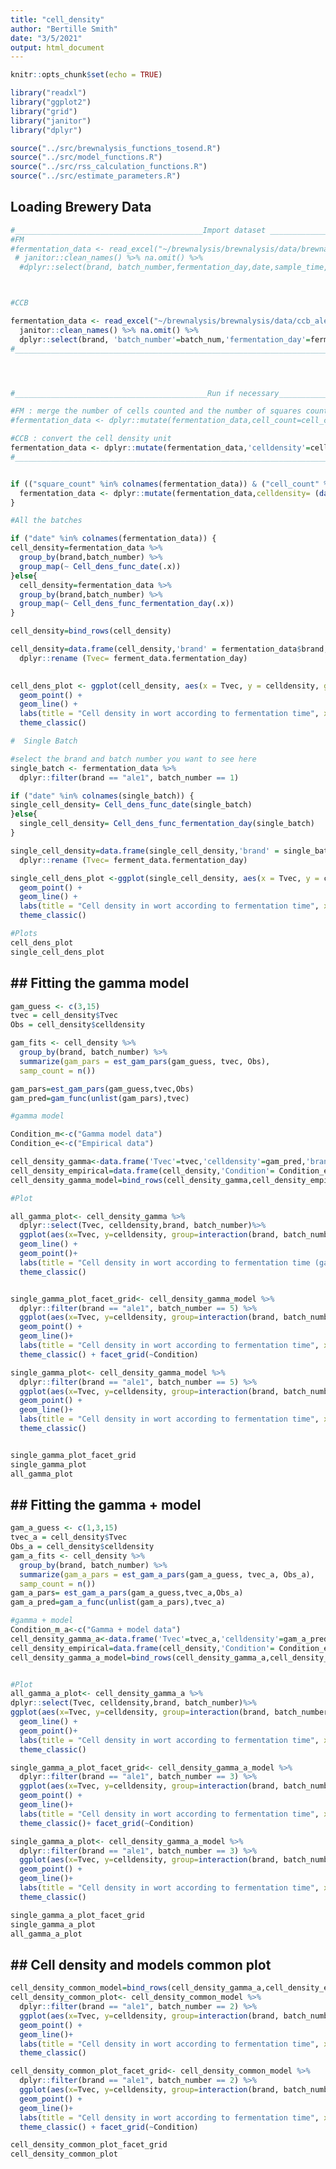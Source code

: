 ```yaml
---
title: "cell_density"
author: "Bertille Smith"
date: "3/5/2021"
output: html_document
---
```


```r
knitr::opts_chunk$set(echo = TRUE)

library("readxl")
library("ggplot2")
library("grid")
library("janitor")
library("dplyr")

source("../src/brewnalysis_functions_tosend.R")
source("../src/model_functions.R")
source("../src/rss_calculation_functions.R")
source("../src/estimate_parameters.R")

```
## Loading Brewery Data

```r
#__________________________________________Import dataset ____________________________________________
#FM
#fermentation_data <- read_excel("~/brewnalysis/brewnalysis/data/brewnalysis_test_data.xlsx") %>%
 # janitor::clean_names() %>% na.omit() %>%
  #dplyr::select(brand, batch_number,fermentation_day,date,sample_time,dilution_factor,cell_count_1_live_cells,cell_count_2_live_cells,cell_count_1_squares_counted,cell_count_2_squares_counted) 



#CCB

fermentation_data <- read_excel("~/brewnalysis/brewnalysis/data/ccb_ale1_tidy_fermdata.xlsx") %>%
  janitor::clean_names() %>% na.omit() %>%
  dplyr::select(brand, 'batch_number'=batch_num,'fermentation_day'=ferm_day,sample_time,cell_count) 
#______________________________________________________________________________________________________




#___________________________________________Run if necessary__________________________________________

#FM : merge the number of cells counted and the number of squares counted into 1 value
#fermentation_data <- dplyr::mutate(fermentation_data,cell_count=cell_count_1_live_cells+cell_count_2_live_cells, square_count=cell_count_1_squares_counted+cell_count_2_squares_counted)

#CCB : convert the cell density unit
fermentation_data <- dplyr::mutate(fermentation_data,'celldensity'=cell_count*10^6)
#______________________________________________________________________________________________________


if (("square_count" %in% colnames(fermentation_data)) & ("cell_count" %in% colnames(fermentation_data)) & ("dilution_factor" %in% colnames(fermentation_data))) {
  fermentation_data <- dplyr::mutate(fermentation_data,celldensity= (data_homog(fermentation_data))) 
} 
```


```r

#All the batches

if ("date" %in% colnames(fermentation_data)) {
cell_density=fermentation_data %>% 
  group_by(brand,batch_number) %>% 
  group_map(~ Cell_dens_func_date(.x))
}else{
  cell_density=fermentation_data %>% 
  group_by(brand,batch_number) %>% 
  group_map(~ Cell_dens_func_fermentation_day(.x))
}

cell_density=bind_rows(cell_density)

cell_density=data.frame(cell_density,'brand' = fermentation_data$brand, 'batch_number' = fermentation_data$batch_number) %>%
  dplyr::rename (Tvec= ferment_data.fermentation_day)

  
cell_dens_plot <- ggplot(cell_density, aes(x = Tvec, y = celldensity, group = interaction(brand, batch_number), color = brand)) +
  geom_point() +
  geom_line() +
  labs(title = "Cell density in wort according to fermentation time", x="Fermentation time (hours)",y="Cell density")+
  theme_classic()

```

```r
#  Single Batch

#select the brand and batch number you want to see here
single_batch <- fermentation_data %>%
  dplyr::filter(brand == "ale1", batch_number == 1)

if ("date" %in% colnames(single_batch)) {
single_cell_density= Cell_dens_func_date(single_batch)
}else{
  single_cell_density= Cell_dens_func_fermentation_day(single_batch)
}

single_cell_density=data.frame(single_cell_density,'brand' = single_batch$brand, 'batch_number' = single_batch$batch_number)%>%
  dplyr::rename (Tvec= ferment_data.fermentation_day)

single_cell_dens_plot <-ggplot(single_cell_density, aes(x = Tvec, y = celldensity, group = interaction(brand, batch_number), color = interaction(brand))) +
  geom_point() +
  geom_line() +
  labs(title = "Cell density in wort according to fermentation time", x="Fermentation time (hours)",y="Cell density")+
  theme_classic()
```

```r
#Plots
cell_dens_plot
single_cell_dens_plot

```

## ## Fitting the gamma model 

```r
gam_guess <- c(3,15)
tvec = cell_density$Tvec
Obs = cell_density$celldensity

gam_fits <- cell_density %>%
  group_by(brand, batch_number) %>%
  summarize(gam_pars = est_gam_pars(gam_guess, tvec, Obs),
  samp_count = n())

gam_pars=est_gam_pars(gam_guess,tvec,Obs) 
gam_pred=gam_func(unlist(gam_pars),tvec)

#gamma model

Condition_m<-c("Gamma model data")
Condition_e<-c("Empirical data")

cell_density_gamma<-data.frame('Tvec'=tvec,'celldensity'=gam_pred,'brand'=cell_density$brand,'batch_number'=cell_density$batch_number,'Condition'=Condition_m)
cell_density_empirical=data.frame(cell_density,'Condition'= Condition_e)
cell_density_gamma_model=bind_rows(cell_density_gamma,cell_density_empirical)

#Plot

all_gamma_plot<- cell_density_gamma %>%
  dplyr::select(Tvec, celldensity,brand, batch_number)%>%
  ggplot(aes(x=Tvec, y=celldensity, group=interaction(brand, batch_number),color=brand))+ 
  geom_line() +
  geom_point()+
  labs(title = "Cell density in wort according to fermentation time (gamma model)", x="Fermentation time (hours)",y="Cell density")+
  theme_classic()


single_gamma_plot_facet_grid<- cell_density_gamma_model %>%
  dplyr::filter(brand == "ale1", batch_number == 5) %>%
  ggplot(aes(x=Tvec, y=celldensity, group=interaction(brand, batch_number,Condition),color=Condition))+
  geom_point() +
  geom_line()+
  labs(title = "Cell density in wort according to fermentation time", x="Fermentation time (hours)",y="Cell density")+
  theme_classic() + facet_grid(~Condition)

single_gamma_plot<- cell_density_gamma_model %>%
  dplyr::filter(brand == "ale1", batch_number == 5) %>%
  ggplot(aes(x=Tvec, y=celldensity, group=interaction(brand, batch_number,Condition),color=Condition))+
  geom_point() +
  geom_line()+
  labs(title = "Cell density in wort according to fermentation time", x="Fermentation time (hours)",y="Cell density")+
  theme_classic()


single_gamma_plot_facet_grid
single_gamma_plot
all_gamma_plot
```


## ## Fitting the gamma + model 

```r
gam_a_guess <- c(1,3,15)
tvec_a = cell_density$Tvec
Obs_a = cell_density$celldensity
gam_a_fits <- cell_density %>%
  group_by(brand, batch_number) %>%
  summarize(gam_a_pars = est_gam_a_pars(gam_a_guess, tvec_a, Obs_a),
  samp_count = n())
gam_a_pars= est_gam_a_pars(gam_a_guess,tvec_a,Obs_a)
gam_a_pred=gam_a_func(unlist(gam_a_pars),tvec_a)

#gamma + model
Condition_m_a<-c("Gamma + model data")
cell_density_gamma_a<-data.frame('Tvec'=tvec_a,'celldensity'=gam_a_pred,'brand'=cell_density$brand,'batch_number'=cell_density$batch_number,'Condition'=Condition_m_a)
cell_density_empirical=data.frame(cell_density,'Condition'= Condition_e)
cell_density_gamma_a_model=bind_rows(cell_density_gamma_a,cell_density_empirical)


#Plot
all_gamma_a_plot<- cell_density_gamma_a %>%
dplyr::select(Tvec, celldensity,brand, batch_number)%>%
ggplot(aes(x=Tvec, y=celldensity, group=interaction(brand, batch_number),color=brand))+ 
  geom_line() +
  geom_point()+
  labs(title = "Cell density in wort according to fermentation time", x="Fermentation time (hours)",y="Cell density")+
  theme_classic()

single_gamma_a_plot_facet_grid<- cell_density_gamma_a_model %>%
  dplyr::filter(brand == "ale1", batch_number == 3) %>%
  ggplot(aes(x=Tvec, y=celldensity, group=interaction(brand, batch_number,Condition),color=Condition))+
  geom_point() +
  geom_line()+
  labs(title = "Cell density in wort according to fermentation time", x="Fermentation time (hours)",y="Cell density")+
  theme_classic()+ facet_grid(~Condition)

single_gamma_a_plot<- cell_density_gamma_a_model %>%
  dplyr::filter(brand == "ale1", batch_number == 3) %>%
  ggplot(aes(x=Tvec, y=celldensity, group=interaction(brand, batch_number,Condition),color=Condition))+
  geom_point() +
  geom_line()+
  labs(title = "Cell density in wort according to fermentation time", x="Fermentation time (hours)",y="Cell density")+
  theme_classic()

single_gamma_a_plot_facet_grid
single_gamma_a_plot
all_gamma_a_plot
```

## ## Cell density and models common plot
```r
cell_density_common_model=bind_rows(cell_density_gamma_a,cell_density_empirical,cell_density_gamma)
cell_density_common_plot<- cell_density_common_model %>%
  dplyr::filter(brand == "ale1", batch_number == 2) %>%
  ggplot(aes(x=Tvec, y=celldensity, group=interaction(brand, batch_number,Condition),color=Condition))+
  geom_point() +
  geom_line()+
  labs(title = "Cell density in wort according to fermentation time", x="Fermentation time (hours)",y="Cell density")+
  theme_classic()

cell_density_common_plot_facet_grid<- cell_density_common_model %>%
  dplyr::filter(brand == "ale1", batch_number == 2) %>%
  ggplot(aes(x=Tvec, y=celldensity, group=interaction(brand, batch_number,Condition),color=Condition))+
  geom_point() +
  geom_line()+
  labs(title = "Cell density in wort according to fermentation time", x="Fermentation time (hours)",y="Cell density")+
  theme_classic() + facet_grid(~Condition)

cell_density_common_plot_facet_grid
cell_density_common_plot
```
